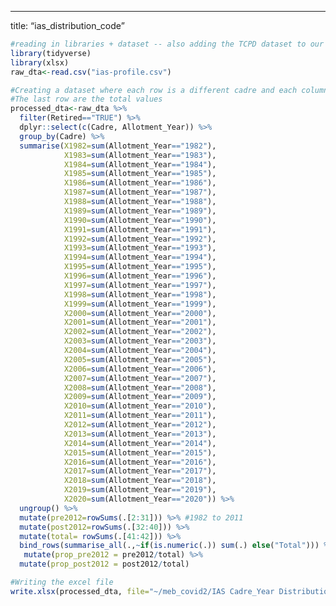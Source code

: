 ---
title: "ias_distribution_code"

```r
#reading in libraries + dataset -- also adding the TCPD dataset to our git so that we can all run this code from the same working directory 
library(tidyverse)
library(xlsx)
raw_dta<-read.csv("ias-profile.csv")
```


```r
#Creating a dataset where each row is a different cadre and each column in the allocation year. Additional columns indicating total number of officers, number of officers pre and post 2012, and their respective proportions are given. 
#The last row are the total values 
processed_dta<-raw_dta %>% 
  filter(Retired=="TRUE") %>% 
  dplyr::select(c(Cadre, Allotment_Year)) %>% 
  group_by(Cadre) %>% 
  summarise(X1982=sum(Allotment_Year=="1982"),
            X1983=sum(Allotment_Year=="1983"),
            X1984=sum(Allotment_Year=="1984"),
            X1985=sum(Allotment_Year=="1985"),
            X1986=sum(Allotment_Year=="1986"),
            X1987=sum(Allotment_Year=="1987"),
            X1988=sum(Allotment_Year=="1988"),
            X1989=sum(Allotment_Year=="1989"),
            X1990=sum(Allotment_Year=="1990"),
            X1991=sum(Allotment_Year=="1991"),
            X1992=sum(Allotment_Year=="1992"),
            X1993=sum(Allotment_Year=="1993"),
            X1994=sum(Allotment_Year=="1994"),
            X1995=sum(Allotment_Year=="1995"),
            X1996=sum(Allotment_Year=="1996"),
            X1997=sum(Allotment_Year=="1997"),
            X1998=sum(Allotment_Year=="1998"),
            X1999=sum(Allotment_Year=="1999"),
            X2000=sum(Allotment_Year=="2000"),
            X2001=sum(Allotment_Year=="2001"),
            X2002=sum(Allotment_Year=="2002"),
            X2003=sum(Allotment_Year=="2003"),
            X2004=sum(Allotment_Year=="2004"),
            X2005=sum(Allotment_Year=="2005"),
            X2006=sum(Allotment_Year=="2006"),
            X2007=sum(Allotment_Year=="2007"),
            X2008=sum(Allotment_Year=="2008"),
            X2009=sum(Allotment_Year=="2009"),
            X2010=sum(Allotment_Year=="2010"),
            X2011=sum(Allotment_Year=="2011"),
            X2012=sum(Allotment_Year=="2012"),
            X2013=sum(Allotment_Year=="2013"),
            X2014=sum(Allotment_Year=="2014"),
            X2015=sum(Allotment_Year=="2015"),
            X2016=sum(Allotment_Year=="2016"),
            X2017=sum(Allotment_Year=="2017"),
            X2018=sum(Allotment_Year=="2018"),
            X2019=sum(Allotment_Year=="2019"),
            X2020=sum(Allotment_Year=="2020")) %>% 
  ungroup() %>% 
  mutate(pre2012=rowSums(.[2:31])) %>% #1982 to 2011
  mutate(post2012=rowSums(.[32:40])) %>% 
  mutate(total= rowSums(.[41:42])) %>% 
  bind_rows(summarise_all(.,~if(is.numeric(.)) sum(.) else("Total"))) %>% #Help: I don't know why this red cross is showing up, because the code runs exactly like I want it to and without errors
   mutate(prop_pre2012 = pre2012/total) %>% 
  mutate(prop_post2012 = post2012/total)  
```

```r
#Writing the excel file 
write.xlsx(processed_dta, file="~/meb_covid2/IAS Cadre_Year Distribution_TCPD1.1.2021.xlsx", sheetName="Sheet 1", col.names=TRUE, row.names=TRUE, append=FALSE) #I don't think this file path saves it on git. But I have added the excel file separately. Will correct this later. 
```

